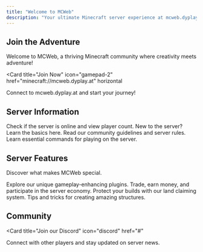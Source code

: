 ```yaml
---
title: "Welcome to MCWeb"
description: "Your ultimate Minecraft server experience at mcweb.dyplay.at"
---
```


## Join the Adventure

Welcome to MCWeb, a thriving Minecraft community where creativity meets adventure!

<Card
  title="Join Now"
  icon="gamepad-2"
  href="minecraft://mcweb.dyplay.at"
  horizontal
>
  Connect to mcweb.dyplay.at and start your journey!
</Card>

## Server Information

<Columns cols={2}>
  <Card
    title="Server Status"
    icon="chart-line"
    href="#"
  >
    Check if the server is online and view player count.
  </Card>
  <Card
    title="Getting Started"
    icon="rocket"
    href="/getting-started"
  >
    New to the server? Learn the basics here.
  </Card>
  <Card
    title="Server Rules"
    icon="shield"
    href="/rules"
  >
    Read our community guidelines and server rules.
  </Card>
  <Card
    title="Commands Guide"
    icon="terminal"
    href="/guides/commands"
  >
    Learn essential commands for playing on the server.
  </Card>
</Columns>

## Server Features

Discover what makes MCWeb special.

<Columns cols={2}>
  <Card
    title="Custom Plugins"
    icon="puzzle-piece"
    href="/features/plugins"
  >
    Explore our unique gameplay-enhancing plugins.
  </Card>
  <Card
    title="Economy System"
    icon="coins"
    href="/features/economy"
  >
    Trade, earn money, and participate in the server economy.
  </Card>
  <Card
    title="Land Claims"
    icon="home"
    href="/features/claims"
  >
    Protect your builds with our land claiming system.
  </Card>
  <Card
    title="Building Guides"
    icon="hammer"
    href="/guides/building"
  >
    Tips and tricks for creating amazing structures.
  </Card>
</Columns>

## Community

<Card
  title="Join our Discord"
  icon="discord"
  href="#"
>
  Connect with other players and stay updated on server news.
</Card>
